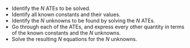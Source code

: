 
* Identify the $N$ ATEs to be solved.
* Identify all known constants and their values.
* Identify the $N$ unknowns to be found by solving the $N$ ATEs. 
* Go through each of the ATEs, and express every other quantity in terms of the known constants and the $N$ unknowns.
* Solve the resulting $N$ equations for the $N$ unknowns.
